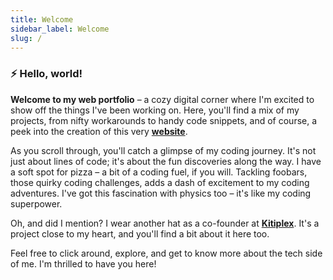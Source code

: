 ```yaml
---
title: Welcome
sidebar_label: Welcome
slug: /
---
```


### ⚡️ Hello, world!


__Welcome to my web portfolio__ – a cozy digital corner where I'm excited to show off the things I've been working on. Here, you'll find a mix of my projects, from nifty workarounds to handy code snippets, and of course, a peek into the creation of this very  __[website](../docs/tutorials/docusaurus/index.mdx)__.

As you scroll through, you'll catch a glimpse of my coding journey. It's not just about lines of code; it's about the fun discoveries along the way. I have a soft spot for pizza – a bit of a coding fuel, if you will. Tackling foobars, those quirky coding challenges, adds a dash of excitement to my coding adventures. I've got this fascination with physics too – it's like my coding superpower.

Oh, and did I mention? I wear another hat as a co-founder at __[Kitiplex](https://kitiplex.github.io/)__. It's a project close to my heart, and you'll find a bit about it here too.

Feel free to click around, explore, and get to know more about the tech side of me. I'm thrilled to have you here!


<!-- **Welcome to my web portfolio.** I've created this space to showcase and share some of my work and projects, including workarounds, snippets, and, of course, this  __[website](../docs/tutorials/docusaurus/index.mdx)__. My coding journey, which includes a love for pizza, tackling foobars, a fascination with physics, and my role as a co-founder at __[Kitiplex](https://kitiplex.github.io/)__. Feel free to explore and get to know more about what I do. -->